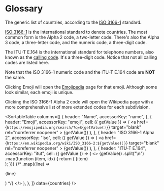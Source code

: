 

# Glossary

The generic list of countries, according to the [ISO 3166-1](https://en.wikipedia.org/wiki/ISO_3166-1) standard.

[ISO 3166-1](https://en.wikipedia.org/wiki/ISO_3166-1) is the international standard to denote countries. The most common form is the Alpha 2 code, a two-letter code. There's also the Alpha 3 code, a three-letter code, and the numeric code, a three-digit code.

The ITU-T E.164 is the international standard for telephone numbers, also known as the [calling code](https://en.wikipedia.org/wiki/List_of_country_calling_codes). It's a three-digit code. Notice that not all calling codes are listed here.

Note that the ISO 3166-1 numeric code and the ITU-T E.164 code are **NOT** the same.

Clicking Emoji will open the [Emojipedia](https://emojipedia.org/) page for that emoji. Although some look similar, each emoji is unique.

Clicking the ISO 3166-1 Alpha 2 code will open the Wikipedia page with a more comprehensive list of more extended codes for each subdivision.

<SortableTable
  columns={[
    {
      header: "Name",
      accessorKey: "name",
    },
    {
      header: "Emoji",
      accessorKey: "emoji",
      cell: ({ getValue }) => (
        <a
          href={`https://emojipedia.org/search/?q=${getValue()}`}
          target="blank"
          rel="noreferrer noopener"
        >
          {getValue()}
        </a>
      ),
    },
    {
      header: "ISO 3166-1 Alpha 2",
      accessorKey: "iso",
      cell: ({ getValue }) => (
        <a
          href={`https://en.wikipedia.org/wiki/ISO_3166-2:${getValue()}`}
          target="blank"
          rel="noreferrer noopener"
        >
          {getValue()}
        </a>
      ),
    },
    {
      header: "ITU-T E.164",
      accessorKey: "itut",
      cell: ({ getValue }) => (
        <>
          {getValue()
            .split("\n")
            .map(function (item, idx) {
              return (
                <span key={idx}>
                  {item}
                  <br />
                </span>
              );
            })}
          {/* .map((line) => <p>{line}</p>) */}
        </>
      ),
    },
  ]}
  data={countries}
/>

